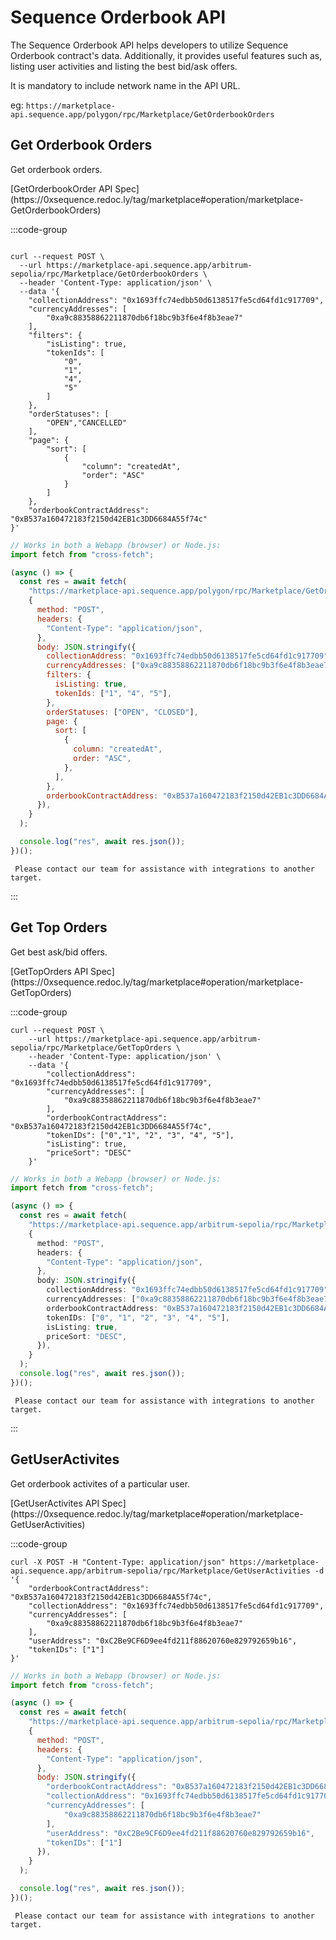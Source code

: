 
# Sequence Orderbook API

The Sequence Orderbook API helps developers to utilize Sequence Orderbook contract's data. 
Additionally, it provides useful features such as, listing user activities and listing the best 
bid/ask offers.


<Callout type="info">
  It is mandatory to include network name in the API URL.

  eg: `https://marketplace-api.sequence.app/polygon/rpc/Marketplace/GetOrderbookOrders`
</Callout>


## Get Orderbook Orders

Get orderbook orders.

<Callout type="info">
  [GetOrderbookOrder API Spec](https://0xsequence.redoc.ly/tag/marketplace#operation/marketplace-GetOrderbookOrders)
</Callout>


:::code-group
```shell twoslash [curl] filename="curl"

curl --request POST \
  --url https://marketplace-api.sequence.app/arbitrum-sepolia/rpc/Marketplace/GetOrderbookOrders \
  --header 'Content-Type: application/json' \
  --data '{
    "collectionAddress": "0x1693ffc74edbb50d6138517fe5cd64fd1c917709",
    "currencyAddresses": [
        "0xa9c88358862211870db6f18bc9b3f6e4f8b3eae7"
    ],
    "filters": {
        "isListing": true,
        "tokenIds": [
            "0",
            "1",
            "4",
            "5"
        ]
    },
    "orderStatuses": [
        "OPEN","CANCELLED"
    ],
    "page": {
        "sort": [
            {
                "column": "createdAt",
                "order": "ASC"
            }
        ]
    },
    "orderbookContractAddress": "0xB537a160472183f2150d42EB1c3DD6684A55f74c"
}'
``` 

```js twoslash [js]
// Works in both a Webapp (browser) or Node.js:
import fetch from "cross-fetch";

(async () => {
  const res = await fetch(
    "https://marketplace-api.sequence.app/polygon/rpc/Marketplace/GetOrderbookOrders",
    {
      method: "POST",
      headers: {
        "Content-Type": "application/json",
      },
      body: JSON.stringify({
        collectionAddress: "0x1693ffc74edbb50d6138517fe5cd64fd1c917709",
        currencyAddresses: ["0xa9c88358862211870db6f18bc9b3f6e4f8b3eae7"],
        filters: {
          isListing: true,
          tokenIds: ["1", "4", "5"],
        },
        orderStatuses: ["OPEN", "CLOSED"],
        page: {
          sort: [
            {
              column: "createdAt",
              order: "ASC",
            },
          ],
        },
        orderbookContractAddress: "0xB537a160472183f2150d42EB1c3DD6684A55f74c",
      }),
    }
  );

  console.log("res", await res.json());
})();
```

```shell twoslash [other]
 Please contact our team for assistance with integrations to another target.
```
:::


## Get Top Orders 

Get best ask/bid offers.

<Callout type="info">
  [GetTopOrders API Spec](https://0xsequence.redoc.ly/tag/marketplace#operation/marketplace-GetTopOrders)
</Callout>

:::code-group
 
```shell twoslash [curl] filename="curl"
curl --request POST \
    --url https://marketplace-api.sequence.app/arbitrum-sepolia/rpc/Marketplace/GetTopOrders \
    --header 'Content-Type: application/json' \
    --data '{
        "collectionAddress": "0x1693ffc74edbb50d6138517fe5cd64fd1c917709",
        "currencyAddresses": [
            "0xa9c88358862211870db6f18bc9b3f6e4f8b3eae7"
        ],
        "orderbookContractAddress": "0xB537a160472183f2150d42EB1c3DD6684A55f74c",
        "tokenIDs": ["0","1", "2", "3", "4", "5"],
        "isListing": true,
        "priceSort": "DESC"
    }'
```

```ts twoslash [js]
// Works in both a Webapp (browser) or Node.js:
import fetch from "cross-fetch";

(async () => {
  const res = await fetch(
    "https://marketplace-api.sequence.app/arbitrum-sepolia/rpc/Marketplace/GetTopOrders",
    {
      method: "POST",
      headers: {
        "Content-Type": "application/json",
      },
      body: JSON.stringify({
        collectionAddress: "0x1693ffc74edbb50d6138517fe5cd64fd1c917709",
        currencyAddresses: ["0xa9c88358862211870db6f18bc9b3f6e4f8b3eae7"],
        orderbookContractAddress: "0xB537a160472183f2150d42EB1c3DD6684A55f74c",
        tokenIDs: ["0", "1", "2", "3", "4", "5"],
        isListing: true,
        priceSort: "DESC",
      }),
    }
  );
  console.log("res", await res.json());
})();
```

```shell twoslash [other]
 Please contact our team for assistance with integrations to another target.
```
:::


## GetUserActivites

Get orderbook activites of a particular user.

<Callout type="info">
  [GetUserActivites API Spec](https://0xsequence.redoc.ly/tag/marketplace#operation/marketplace-GetUserActivities)
</Callout>

:::code-group 

```shell twoslash [curl] filename="curl"
curl -X POST -H "Content-Type: application/json" https://marketplace-api.sequence.app/arbitrum-sepolia/rpc/Marketplace/GetUserActivities -d '{
    "orderbookContractAddress": "0xB537a160472183f2150d42EB1c3DD6684A55f74c",
    "collectionAddress": "0x1693ffc74edbb50d6138517fe5cd64fd1c917709",
    "currencyAddresses": [
        "0xa9c88358862211870db6f18bc9b3f6e4f8b3eae7"
    ],
    "userAddress": "0xC2Be9CF6D9ee4fd211f88620760e829792659b16",
    "tokenIDs": ["1"]
}'

```
```js twoslash [js]
// Works in both a Webapp (browser) or Node.js:
import fetch from "cross-fetch";

(async () => {
  const res = await fetch(
    "https://marketplace-api.sequence.app/arbitrum-sepolia/rpc/Marketplace/GetUserActivities",
    {
      method: "POST",
      headers: {
        "Content-Type": "application/json",
      },
      body: JSON.stringify({
        "orderbookContractAddress": "0xB537a160472183f2150d42EB1c3DD6684A55f74c",
        "collectionAddress": "0x1693ffc74edbb50d6138517fe5cd64fd1c917709",
        "currencyAddresses": [
            "0xa9c88358862211870db6f18bc9b3f6e4f8b3eae7"
        ],
        "userAddress": "0xC2Be9CF6D9ee4fd211f88620760e829792659b16",
        "tokenIDs": ["1"]
      }),
    }
  );

  console.log("res", await res.json());
})();
```

```shell twoslash [other]
 Please contact our team for assistance with integrations to another target.
```